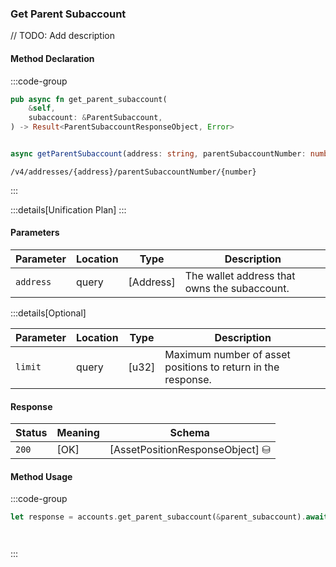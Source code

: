 ### Get Parent Subaccount

// TODO: Add description

#### Method Declaration

:::code-group

```rust [Rust]
pub async fn get_parent_subaccount(
    &self,
    subaccount: &ParentSubaccount,
) -> Result<ParentSubaccountResponseObject, Error>
```

```python [Python]

```

```typescript [TypeScript]
async getParentSubaccount(address: string, parentSubaccountNumber: number): Promise<Data>
```

```url [API]
/v4/addresses/{address}/parentSubaccountNumber/{number}
```

:::

:::details[Unification Plan]
:::

#### Parameters

| Parameter           | Location | Type               | Description                                                           |
| ------------------- | -------- | ------------------ | --------------------------------------------------------------------- |
| `address`           | query    | [Address]          | The wallet address that owns the subaccount.                          |

:::details[Optional]

| Parameter                     | Location | Type                      | Description                                                  |
| ----------------------------- | -------- | ------------------------- | ------------------------------------------------------------ |
| `limit`                       | query    | [u32]                     | Maximum number of asset positions to return in the response. |

#### Response

| Status | Meaning     | Schema                          |
| ------ | ----------- | ------------------------------- |
| `200`  | [OK]        | [AssetPositionResponseObject] ⛁ |

#### Method Usage

:::code-group

```rust [Rust]
let response = accounts.get_parent_subaccount(&parent_subaccount).await?;
```

```python [Python]

```

```typescript [TypeScript]

```

:::



